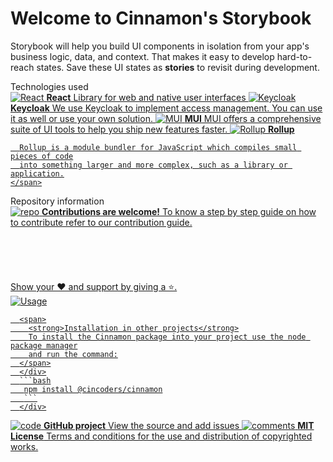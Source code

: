 
<Meta title='About/Introduction' />

<style>
  {`
    .subheading {
      --mediumdark: '#999999';
      font-weight: 700;
      font-size: 13px;
      color: #999;
      letter-spacing: 6px;
      line-height: 24px;
      text-transform: uppercase;
      margin-bottom: 12px;
      margin-top: 40px;
    }

    .link-list {
      display: grid;
      grid-template-columns: 1fr;
      grid-template-rows: 1fr 1fr;
      row-gap: 10px;
    }

    @media (min-width: 620px) {
      .link-list {
        row-gap: 20px;
        column-gap: 20px;
        grid-template-columns: 1fr 1fr;
      }
    }

    @media all and (-ms-high-contrast:none) {
    .link-list {
        display: -ms-grid;
        -ms-grid-columns: 1fr 1fr;
        -ms-grid-rows: 1fr 1fr;
      }
    }

    .link-item {
      display: block;
      padding: 20px;
      border: 1px solid #00000010;
      border-radius: 5px;
      transition: background 150ms ease-out, border 150ms ease-out, transform 150ms ease-out;
      color: #333333;
      display: flex;
      align-items: flex-start;
    }

    .link-item:hover {
      border-color: #1EA7FD50;
      transform: translate3d(0, -3px, 0);
      box-shadow: rgba(0, 0, 0, 0.08) 0 3px 10px 0;
    }

    .link-item:active {
      border-color: #1EA7FD;
      transform: translate3d(0, 0, 0);
    }

    .link-item strong {
      font-weight: 700;
      display: block;
      margin-bottom: 2px;
    }

    .link-item img {
      height: 40px;
      width: 40px;
      margin-right: 15px;
      flex: none;
    }

    .link-item span,
    .link-item p {
      margin: 0;
      font-size: 14px;
      line-height: 20px;
    }

  `}
</style>

# Welcome to Cinnamon's Storybook

Storybook will help you build UI components in isolation from your app's business logic, data, and context.
That makes it easy to develop hard-to-reach states. Save these UI states as **stories** to revisit during development.

<div className='subheading'>Technologies used</div>

<div className='link-list'>
  <a className='link-item' href='https://react.dev/' target='_blank'>
    <img src={ReactImg} alt='React' />
    <span>
      <strong>React</strong>
      Library for web and native user interfaces
    </span>
  </a>
  <a className='link-item' href='https://www.keycloak.org/' target='_blank'>
    <img src={KeycloakImg} alt='Keycloak' />
    <span>
      <strong>Keycloak</strong>
      We use Keycloak to implement access management. You can use it as well or use
      your own solution.
    </span>
  </a>
  <a
    className='link-item'
    href='https://mui.com/'
    target='_blank'
  >
    <img src={MUIimg} alt='MUI' />
    <span>
      <strong>MUI</strong>
     MUI offers a comprehensive suite of UI tools to help you ship new features
      faster.
    </span>
  </a>
  <a className='link-item' href='https://rollupjs.org/guide/en/' target='_blank'>
    <img src={RollupImg} alt='Rollup' />
    <span>
      <strong>Rollup</strong>

      Rollup is a module bundler for JavaScript which compiles small pieces of code
      into something larger and more complex, such as a library or application.
    </span>

  </a>
</div>

<div className='subheading'>Repository information</div>

<div className='link-list' >
  <a className='link-item' href='https://github.com/CinCoders/cinnamon/blob/main/docs/CONTRIBUTING.md' target='_blank'>
    <img src={Comments} alt='repo' />
    <span>
      <strong>Contributions are welcome!</strong>
      To know a step by step guide on how to contribute
      refer to our contribution guide. <br></br><br></br><br></br>
      Show your ❤️ and support by giving a ⭐.
    </span>
  </a>
  <a className='link-item' style={{height: '140px'}} href='https://nodejs.org/' target='_blank'>
     <div>
     <div style={{display:'flex'}}>
     <img src={InstallIcon} alt='Usage' />

      <span>
        <strong>Installation in other projects</strong>
        To install the Cinnamon package into your project use the node package manager
        and run the command:
      </span>
      </div>
      ```bash
       npm install @cincoders/cinnamon
       ```
      </div>

  </a>
  <a
    className='link-item'
    href='https://github.com/CinCoders'
    target='_blank'
    style={{height: '80px'}}
  >
    <img src={GitImg} alt='code' />
    <span>
      <strong>GitHub project</strong>
      View the source and add issues
    </span>
  </a>
  <a
    className='link-item'
    href='https://github.com/CinCoders/cinnamon/blob/main/LICENSE'
    target='_blank'
    style={{height: '80px'}}
  >
    <img src={LicenseImg} alt='comments' />
    <span>
      <strong>MIT License</strong>
      Terms and conditions for the use and distribution of copyrighted works.
    </span>
  </a>
</div>
